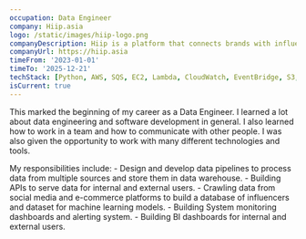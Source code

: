 ```yaml
---
occupation: Data Engineer
company: Hiip.asia
logo: /static/images/hiip-logo.png
companyDescription: Hiip is a platform that connects brands with influencers. We help brands to find the right influencers to work with and manage the whole campaign process. We also help influencers to find the right brands to work with and manage the whole campaign process.
companyUrl: https://hiip.asia
timeFrom: '2023-01-01'
timeTo: '2025-12-21'
techStack: [Python, AWS, SQS, EC2, Lambda, CloudWatch, EventBridge, S3, RDS, MongoDB, Docker, Gitlab CICD, ElasticSearch, Superset]
isCurrent: true
---
```

This marked the beginning of my career as a Data Engineer. I learned a lot about data engineering and software development in general. I also learned how to work in a team and how to communicate with other people. I was also given the opportunity to work with many different technologies and tools.

My responsibilities include:
    - Design and develop data pipelines to process data from multiple sources and store them in data warehouse.
    - Building APIs to serve data for internal and external users.
    - Crawling data from social media and e-commerce platforms to build a database of influencers and dataset for machine learning models.
    - Building System monitoring dashboards and alerting system. 
    - Building BI dashboards for internal and external users.